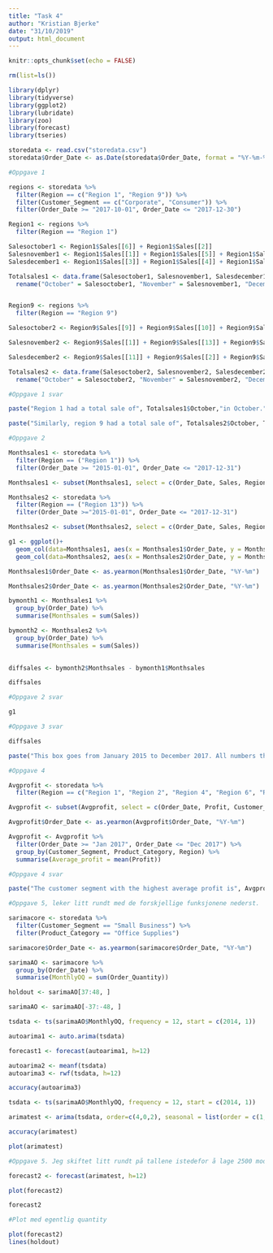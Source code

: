 ```yaml
---
title: "Task 4"
author: "Kristian Bjerke"
date: "31/10/2019"
output: html_document
---
```


```r
knitr::opts_chunk$set(echo = FALSE)
```

```r
rm(list=ls())
```

```r
library(dplyr)
library(tidyverse)
library(ggplot2)
library(lubridate)
library(zoo)
library(forecast)
library(tseries)

```

```r
storedata <- read.csv("storedata.csv")
storedata$Order_Date <- as.Date(storedata$Order_Date, format = "%Y-%m-%d")
```

```r

#Oppgave 1

regions <- storedata %>%
  filter(Region == c("Region 1", "Region 9")) %>%
  filter(Customer_Segment == c("Corporate", "Consumer")) %>%
  filter(Order_Date >= "2017-10-01", Order_Date <= "2017-12-30")

Region1 <- regions %>%
  filter(Region == "Region 1")

Salesoctober1 <- Region1$Sales[[6]] + Region1$Sales[[2]]
Salesnovember1 <- Region1$Sales[[1]] + Region1$Sales[[5]] + Region1$Sales[[8]]
Salesdecember1 <- Region1$Sales[[3]] + Region1$Sales[[4]] + Region1$Sales[[7]]

Totalsales1 <- data.frame(Salesoctober1, Salesnovember1, Salesdecember1) %>%
  rename("October" = Salesoctober1, "November" = Salesnovember1, "December" = Salesdecember1)


Region9 <- regions %>%
  filter(Region == "Region 9")

Salesoctober2 <- Region9$Sales[[9]] + Region9$Sales[[10]] + Region9$Sales[[4]] + Region9$Sales[[7]] + Region9$Sales[[5]] + Region9$Sales[[12]] + Region9$Sales[[3]]

Salesnovember2 <- Region9$Sales[[1]] + Region9$Sales[[13]] + Region9$Sales[[8]]

Salesdecember2 <- Region9$Sales[[11]] + Region9$Sales[[2]] + Region9$Sales[[6]]

Totalsales2 <- data.frame(Salesoctober2, Salesnovember2, Salesdecember2) %>%
  rename("October" = Salesoctober2, "November" = Salesnovember2, "December" = Salesdecember2)

```

```r
#Oppgave 1 svar

paste("Region 1 had a total sale of", Totalsales1$October,"in October.", Totalsales1$November,"in November, and", Totalsales1$December,"for December.")

paste("Similarly, region 9 had a total sale of", Totalsales2$October, Totalsales2$November, Totalsales2$December,"in October, November and December respectively.")

```

```r
#Oppgave 2

Monthsales1 <- storedata %>%
  filter(Region == ("Region 1")) %>%
  filter(Order_Date >= "2015-01-01", Order_Date <= "2017-12-31")

Monthsales1 <- subset(Monthsales1, select = c(Order_Date, Sales, Region))

Monthsales2 <- storedata %>%
  filter(Region == ("Region 13")) %>%
  filter(Order_Date >="2015-01-01", Order_Date <= "2017-12-31")

Monthsales2 <- subset(Monthsales2, select = c(Order_Date, Sales, Region))

g1 <- ggplot()+
  geom_col(data=Monthsales1, aes(x = Monthsales1$Order_Date, y = Monthsales1$Sales, color = Monthsales1$Region)) +
  geom_col(data=Monthsales2, aes(x = Monthsales2$Order_Date, y = Monthsales2$Sales, color = Monthsales2$Region))

Monthsales1$Order_Date <- as.yearmon(Monthsales1$Order_Date, "%Y-%m")

Monthsales2$Order_Date <- as.yearmon(Monthsales2$Order_Date, "%Y-%m")

bymonth1 <- Monthsales1 %>%
  group_by(Order_Date) %>%
  summarise(Monthsales = sum(Sales))

bymonth2 <- Monthsales2 %>%
  group_by(Order_Date) %>%
  summarise(Monthsales = sum(Sales))
 

diffsales <- bymonth2$Monthsales - bymonth1$Monthsales

diffsales


```

```r
#Oppgave 2 svar

g1


```

```r
#Oppgave 3 svar

diffsales

paste("This box goes from January 2015 to December 2017. All numbers that are positive indicate that Region 13 had more sales than Region 1. You can also see clearly on the graph when this happens.")
```

```r
#Oppgave 4

Avgprofit <- storedata %>%
  filter(Region == c("Region 1", "Region 2", "Region 4", "Region 6", "Region 7", "Region 9", "Region 10", "Region 11", "Region 12", "Region 13"))

Avgprofit <- subset(Avgprofit, select = c(Order_Date, Profit, Customer_Segment, Product_Category, Region)) 

Avgprofit$Order_Date <- as.yearmon(Avgprofit$Order_Date, "%Y-%m")

Avgprofit <- Avgprofit %>%
  filter(Order_Date >= "Jan 2017", Order_Date <= "Dec 2017") %>%
  group_by(Customer_Segment, Product_Category, Region) %>%
  summarise(Average_profit = mean(Profit))

```

```r
#Oppgave 4 svar

paste("The customer segment with the highest average profit is", Avgprofit$Customer_Segment[49], "With an avgprofit of", Avgprofit$Average_profit[49], "from;", Avgprofit$Region[49])

```

```r
#Oppgave 5, leker litt rundt med de forskjellige funksjonene nederst.

sarimacore <- storedata %>%
  filter(Customer_Segment == "Small Business") %>%
  filter(Product_Category == "Office Supplies")

sarimacore$Order_Date <- as.yearmon(sarimacore$Order_Date, "%Y-%m")

sarimaAO <- sarimacore %>%
  group_by(Order_Date) %>%
  summarise(MonthlyOQ = sum(Order_Quantity))

holdout <- sarimaAO[37:48, ]

sarimaAO <- sarimaAO[-37:-48, ]

tsdata <- ts(sarimaAO$MonthlyOQ, frequency = 12, start = c(2014, 1))

autoarima1 <- auto.arima(tsdata)

forecast1 <- forecast(autoarima1, h=12)

autoarima2 <- meanf(tsdata)
autoarima3 <- rwf(tsdata, h=12)

accuracy(autoarima3)


```

```r
tsdata <- ts(sarimaAO$MonthlyOQ, frequency = 12, start = c(2014, 1))

arimatest <- arima(tsdata, order=c(4,0,2), seasonal = list(order = c(1,0,3)))

accuracy(arimatest)

plot(arimatest)
```

```r
#Oppgave 5. Jeg skiftet litt rundt på tallene istedefor å lage 2500 modeller, da dette kommer til å ødelegge pcen min. Jeg har testet tallene litt, og fant den orderen som har minst RMSE, som er 63.78955 

forecast2 <- forecast(arimatest, h=12)

plot(forecast2)

forecast2

```

```r
#Plot med egentlig quantity

plot(forecast2)
lines(holdout)
```


